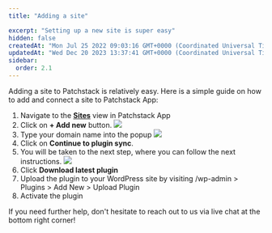 ```yaml
---
title: "Adding a site"

excerpt: "Setting up a new site is super easy"
hidden: false
createdAt: "Mon Jul 25 2022 09:03:16 GMT+0000 (Coordinated Universal Time)"
updatedAt: "Wed Dec 20 2023 13:37:41 GMT+0000 (Coordinated Universal Time)"
sidebar:
  order: 2.1
---
```




Adding a site to Patchstack is relatively easy. Here is a simple guide on how to add and connect a site to Patchstack App:
<Steps>
1. Navigate to the <a href="https://app.patchstack.com/sites" target="_blank">**Sites**</a> view in Patchstack App
2. Click on **+ Add new** button. ![](@images/patchstack-sites-add-new.png)
3. Type your domain name into the popup ![](@images/patchstack-add-first-site-dialogue.png)
4. Click on **Continue to plugin sync**.  
5. You will be taken to the next step, where you can follow the next instructions. ![](@images/patchstack-checking-sync-status.png)
6. Click **Download latest plugin**
7. Upload the plugin to your WordPress site by visiting /wp-admin > Plugins > Add New > Upload Plugin
8. Activate the plugin
</Steps>
If you need further help, don't hesitate to reach out to us via live chat at the bottom right corner!